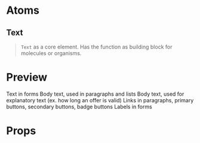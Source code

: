 
<Meta title="Core/Text/Paragraph" component={Text} />

# Atoms

## Text

> `Text` as a core element. Has the function as building block for molecules or organisms.

# Preview

<Preview>
  <Story name="Paragraph">
    <StoriesDivider
      labels={['X-Small', 'XX-Small', 'XXX-Small', 'XX-Small Weight - Medium', 'XXX-Small Weight - Medium']}
    >
      <Text size="xs">Text in forms</Text>
      <Text size="xxs">Body text, used in paragraphs and lists</Text>
      <Text size="xxxs">Body text, used for explanatory text (ex. how long an offer is valid)</Text>
      <Text size="xxs" weight="medium">
        Links in paragraphs, primary buttons, secondary buttons, badge buttons
      </Text>
      <Text size="xxxs" weight="medium">
        Labels in forms
      </Text>
    </StoriesDivider>
  </Story>
</Preview>

# Props

<Props of={Text} />
